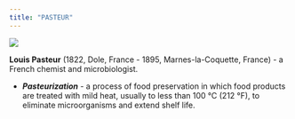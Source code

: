 ```yaml
---
title: "PASTEUR"
---
```


![](../Images/Pasteur.jpg)

**Louis Pasteur** (1822, Dole, France - 1895, Marnes-la-Coquette, France) - a French chemist and microbiologist.

- ***Pasteurization*** - a process of food preservation in which food products are treated with mild heat, usually to less than 100 °C (212 °F), to eliminate microorganisms and extend shelf life.

